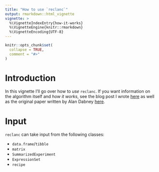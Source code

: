 ```yaml
---
title: "How to use `reclanc`"
output: rmarkdown::html_vignette
vignette: >
  %\VignetteIndexEntry{how-it-works}
  %\VignetteEngine{knitr::rmarkdown}
  %\VignetteEncoding{UTF-8}
---
```


```r
knitr::opts_chunk$set(
  collapse = TRUE,
  comment = "#>"
)
```

# Introduction

In this vignette I'll go over how to *use* `reclanc`. If you want information on the algorithm itself and *how it works*, see the blog post I wrote [here](https://kai.rbind.io/posts/projects-reclanc/) as well as the original paper written by Alan Dabney [here](https://academic.oup.com/bioinformatics/article/21/22/4148/194954?login=false).


# Input

`reclanc` can take input from the following classes: 

- `data.frame`/`tibble`
- `matrix`
- `SummarizedExperiment`
- `ExpressionSet`
- `recipe`



```r

```
